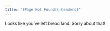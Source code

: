 ```yaml
---
title: "[Page Not Found]{.headers}"
---
```

::: {.div .bodyfont}
Looks like you've left bread land. Sorry about that!
:::